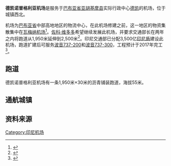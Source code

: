 {{Infobox airport
| name         =  德凯诺普格利亚机场
| nativename   = {{lang|id|<small>''Bandar Udara Nop Goliat Dekai''</small>}}
| image        = NopGoliatDekaiAirport.jpg
| image-width  = 270px
| IATA         = DEX
| ICAO         = WAVD
| type         = 民用
| owner        = [[印度尼西亚|印度尼西亚]]政府
| operator     = [[印度尼西亚|印度尼西亚]]交通部
| city-served  = [[德凯|德凯]]
| location     = [[巴布亚省|巴布亚省]][[亚胡基摩县|亚胡基摩县]]
| metric-elev  = y
| elevation-m  = 55
| elevation-f  =
| coordinates  = {{coord|-4.853996|139.485673|type:title_region:ID|display=inline,title}}
| website      =
| pushpin_map         = Indonesia Papua
| pushpin_mapsize     = 200
| pushpin_mark        = Airplane_silhouette.svg
| pushpin_label       = DEX
| pushpin_map_caption = 机场在[[西新几内亚|巴布亚]]的位置
|latd=4|latm=51|lats=14|latNS=S
|longd=139|longm=29|longs=06|longEW=E
| metric-rwy   = y
| r1-number    = 07/25
| r1-length-m  = 1,950
| r1-length-f  =
| r1-surface   = [[沥青|沥青]]
| footnotes    = 来源: 印度尼西亚民航总局<ref>{{cite web|url=http://hubud.dephub.go.id/?id/bandara/detail/271|title=Page for Nop Goliat Dekai Airport|publisher=Indonesian DGCA|date=19 October 2016|access-date=2018-10-21|archive-url=https://web.archive.org/web/20170521141359/http://hubud.dephub.go.id/?id%2Fbandara%2Fdetail%2F271|archive-date=2017-05-21|dead-url=yes}}</ref>
}}

'''德凯诺普格利亚机场'''是服务于[[巴布亚省|巴布亚省]][[亚胡基摩县|亚胡基摩县]]实际行政中心[[德凯|德凯]]的机场，位于城镇西北。

机场为[[巴布亚省|巴布亚省]]中部高地地区的物流中心，在此机场修建之前，这一地区的物资集散集中在[[瓦梅纳机场|瓦梅纳机场]]<ref>{{Cite web |url=http://www.jpnn.com/news/akhirnyabandara-nop-goliat-berdiri-di-tengah-pegunungan-papua |title=存档副本 |accessdate=2017-02-24 |archive-date=2018-08-02 |archive-url=https://web.archive.org/web/20180802041037/https://www.jpnn.com/news/akhirnyabandara-nop-goliat-berdiri-di-tengah-pegunungan-papua |dead-url=no }}</ref>。[[佐科·维多多|佐科·维多多]]希望继续发展此机场，并要求交通部长在两年之内将跑道从1,950米延伸到2,500米<ref>{{Cite web |url=http://setkab.go.id/presiden-jokowi-resmikan-bandara-nop-goliat-dekai-papua/ |title=存档副本 |accessdate=2017-02-24 |archive-date=2017-05-10 |archive-url=https://web.archive.org/web/20170510161418/http://setkab.go.id/presiden-jokowi-resmikan-bandara-nop-goliat-dekai-papua/ |dead-url=no }}</ref>。印尼交通部已分配3,500亿[[印尼盾|印尼盾]]建设此机场，跑道扩建后可服务[[波音737|波音737-200]]和[[波音737|波音737-300]]，工程预计于2017年完工<ref>{{Cite web |url=http://jakartaglobe.id/news/papuas-yahukimo-district-gets-26-8b-airport-expansion/ |title=存档副本 |accessdate=2017-02-24 |archive-date=2017-05-10 |archive-url=https://web.archive.org/web/20170510171718/http://jakartaglobe.id/news/papuas-yahukimo-district-gets-26-8b-airport-expansion/ |dead-url=no }}</ref>。

==跑道==

德凯诺普格利亚机场有一条1,950米×30米的沥青铺装跑道，海拔55米。

==通航城镇==

{{airport-dest-list
|[[苏西航空|苏西航空]] | [[仙谷国际机场|查亚普拉]], [[瓦梅纳机场|瓦梅纳]]
|[[特里嘎纳航空|特里嘎纳航空]] | [[仙谷国际机场|查亚普拉]]
|[[风翼航空|风翼航空]] | [[仙谷国际机场|查亚普拉]]
}}

== 资料来源 ==

<references />

{{印度尼西亚机场|巴布亚}}

[[Category:印尼机场|Category:印尼机场]]